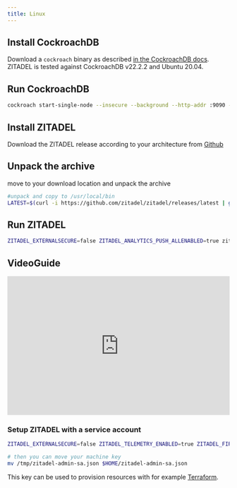 ```yaml
---
title: Linux
---
```



## Install CockroachDB

Download a `cockroach` binary as described [in the CockroachDB docs](https://www.cockroachlabs.com/docs/stable/install-cockroachdb).
ZITADEL is tested against CockroachDB v22.2.2 and Ubuntu 20.04.

## Run CockroachDB

```bash
cockroach start-single-node --insecure --background --http-addr :9090 --listen-addr=localhost
```

## Install ZITADEL

Download the ZITADEL release according to your architecture from [Github](https://github.com/zitadel/zitadel/releases/latest) 

## Unpack the archive
move to your download location and unpack the archive

```bash
#unpack and copy to /usr/local/bin
LATEST=$(curl -i https://github.com/zitadel/zitadel/releases/latest | grep location: | cut -d '/' -f 8 | tr -d '\r'); wget -qO-  https://github.com/zitadel/zitadel/releases/download/$LATEST/zitadel_Linux_$(uname -m).tar.gz  | tar -xz zitadel && sudo mv zitadel /usr/local/bin

```

## Run ZITADEL

```bash
ZITADEL_EXTERNALSECURE=false ZITADEL_ANALYTICS_PUSH_ALLENABLED=true zitadel start-from-init --masterkey "MasterkeyNeedsToHave32Characters" --tlsMode disabled
```

<DefaultUser components={props.components} />

## VideoGuide
<iframe width="100%" height="315" src="https://www.youtube.com/embed/YVLua-q7dbs" title="YouTube video player" frameborder="0" allow="accelerometer; autoplay; clipboard-write; encrypted-media; gyroscope; picture-in-picture" allowfullscreen></iframe>

### Setup ZITADEL with a service account

```bash
ZITADEL_EXTERNALSECURE=false ZITADEL_TELEMETRY_ENABLED=true ZITADEL_FIRSTINSTANCE_MACHINEKEYPATH=/tmp/zitadel-admin-sa.json ZITADEL_FIRSTINSTANCE_ORG_MACHINE_MACHINE_USERNAME=zitadel-admin-sa ZITADEL_FIRSTINSTANCE_ORG_MACHINE_MACHINE_NAME=Admin ZITADEL_FIRSTINSTANCE_ORG_MACHINE_MACHINEKEY_TYPE=1 zitadel start-from-init --masterkey "MasterkeyNeedsToHave32Characters" --tlsMode disabled

# then you can move your machine key
mv /tmp/zitadel-admin-sa.json $HOME/zitadel-admin-sa.json
```

This key can be used to provision resources with for example [Terraform](/docs/guides/manage/terraform/basics.md).

<Next components={props.components} />
<Disclaimer components={props.components} />
